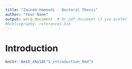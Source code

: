 ```yaml
---
title: "Zaineb Hamoodi - Doctoral Thesis"
author: "Your Name"
output: word_document  # Or pdf_document if you prefer
#bibliography: references.bib
---
```



# Introduction
```r
knitr::knit_child("1_introduction.Rmd")
```

